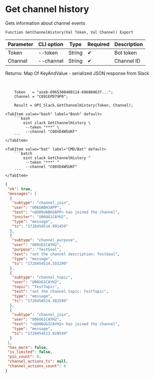 ﻿---
sidebar_position: 6
description: Get channel history and other functions to work with Slack in the Open Integration Package, a free open-source integration library for 1C:Enterprise 8, OneScript and CLI
keywords: [1C, 1С, 1С:Enterprise, 1С:Enterprise 8.3, API, Integration, Services, Exchange, OneScript, CLI, Slack]
---


# Get channel history
 Gets information about channel events



`Function GetChannelHistory(Val Token, Val Channel) Export`

  | Parameter | CLI option | Type | Required | Description |
  |-|-|-|-|-|
  | Token | --token | String | &#x2714; | Bot token |
  | Channel | --channel | String | &#x2714; | Channel ID |

  
  Returns:  Map Of KeyAndValue - serialized JSON response from Slack

<br/>




```bsl title="1C:Enterprise/OneScript code example"
    Token   = "xoxb-6965308400114-696804637...";
    Channel = "C091EPD79P0";

    Result = OPI_Slack.GetChannelHistory(Token, Channel);
```
 

 <Tabs>
  
    <TabItem value="bash" label="Bash" default>
        ```bash
            oint slack GetChannelHistory \
             --token "***" \
             --channel "C08VD4W5UKF"
        ```
    </TabItem>
  
    <TabItem value="bat" label="CMD/Bat" default>
        ```batch
            oint slack GetChannelHistory ^
             --token "***" ^
             --channel "C08VD4W5UKF"
        ```
    </TabItem>
</Tabs>


```json title="Result"
{
 "ok": true,
 "messages": [
  {
   "subtype": "channel_join",
   "user": "U06UABH3APP",
   "text": "<@U06UABH3APP> has joined the channel",
   "inviter": "U06UG1CAYH2",
   "type": "message",
   "ts": "1728454514.991459"
  },
  {
   "subtype": "channel_purpose",
   "user": "U06UG1CAYH2",
   "purpose": "TestGoal",
   "text": "set the channel description: TestGoal",
   "type": "message",
   "ts": "1728454514.555299"
  },
  {
   "subtype": "channel_topic",
   "user": "U06UG1CAYH2",
   "topic": "TestTopic",
   "text": "set the channel topic: TestTopic",
   "type": "message",
   "ts": "1728454514.302599"
  },
  {
   "subtype": "channel_join",
   "user": "U06UG1CAYH2",
   "text": "<@U06UG1CAYH2> has joined the channel",
   "type": "message",
   "ts": "1728454513.920549"
  }
 ],
 "has_more": false,
 "is_limited": false,
 "pin_count": 0,
 "channel_actions_ts": null,
 "channel_actions_count": 0
}
```
